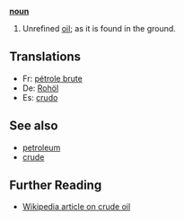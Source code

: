 '''[[noun]]'''

# Unrefined [[oil]]; as it is found in the ground.

== Translations ==

* Fr: [[pétrole brute]]
* De: [[Rohöl]]
* Es: [[crudo]]

== See also ==

* [[petroleum]]
* [[crude]]

== Further Reading ==

* [[w:crude oil|Wikipedia article on crude oil]]